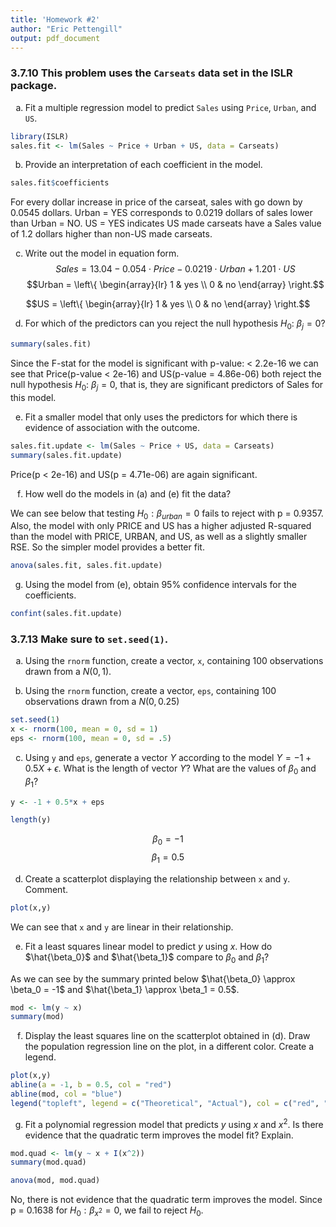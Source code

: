 ```yaml
---
title: 'Homework #2'
author: "Eric Pettengill"
output: pdf_document
---
```


### 3.7.10 This problem uses the $\texttt{Carseats}$ data set in the ISLR package.

(a) Fit a multiple regression model to predict $\texttt{Sales}$ using $\texttt{Price}$, $\texttt{Urban}$, and $\texttt{US}$.
    
    
```r
library(ISLR)
sales.fit <- lm(Sales ~ Price + Urban + US, data = Carseats)
```
    
    
(b) Provide an interpretation of each coefficient in the model.
    
    
```r
sales.fit$coefficients
```


For every dollar increase in price of the carseat, sales with go down by 0.0545 dollars. Urban = YES corresponds to 0.0219 dollars of sales lower than Urban = NO. US = YES indicates US made carseats have a Sales value of 1.2 dollars higher than non-US made carseats.


(c) Write out the model in equation form.
$$Sales = 13.04 - 0.054 \cdot Price - 0.0219 \cdot Urban + 1.201 \cdot US$$
$$Urban = \left\{
  \begin{array}{lr}
    1 &    yes \\
    0 &    no
  \end{array}
\right.$$

$$US = \left\{
  \begin{array}{lr}
    1 &    yes \\
    0 &    no
  \end{array}
\right.$$

    
(d) For which of the predictors can you reject the null hypothesis $H_0:$ $\beta_j=0$?


```r
summary(sales.fit)
```


Since the F-stat for the model is significant with p-value: < 2.2e-16 we can see that Price(p-value < 2e-16) and US(p-value = 4.86e-06) both reject the null hypothesis $H_0:$ $\beta_j=0$, that is, they are significant predictors of Sales for this model.


(e) Fit a smaller model that only uses the predictors for which there is evidence of association with the outcome.


```r
sales.fit.update <- lm(Sales ~ Price + US, data = Carseats)
summary(sales.fit.update)
```

Price(p < 2e-16) and US(p = 4.71e-06) are again significant.
    
    
(f) How well do the models in (a) and (e) fit the data?

We can see below that testing $H_0: \beta_{urban} = 0$ fails to reject with p = 0.9357. Also, the model with only PRICE and US has a higher adjusted R-squared than the model with PRICE, URBAN, and US, as well as a slightly smaller RSE. So the simpler model provides a better fit.

```r
anova(sales.fit, sales.fit.update)
```
    
    
(g) Using the model from (e), obtain 95% confidence intervals for the coefficients.


```r
confint(sales.fit.update)
```

\pagebreak
    
### 3.7.13 Make sure to $\texttt{set.seed(1)}$.

(a) Using the $\texttt{rnorm}$ function, create a vector, $\texttt{x}$, containing 100 observations drawn from a $N(0,1)$.

(b) Using the $\texttt{rnorm}$ function, create a vector, $\texttt{eps}$, containing 100 observations drawn from a $N(0,0.25)$

```r
set.seed(1)
x <- rnorm(100, mean = 0, sd = 1)
eps <- rnorm(100, mean = 0, sd = .5)
```

    
(c) Using $\texttt{y}$ and $\texttt{eps}$, generate a vector $Y$ according to the model $Y = -1 + 0.5X + \epsilon$. What is the length of vector $Y$? What are the values of $\beta_0$ and $\beta_1$?


```r
y <- -1 + 0.5*x + eps

length(y)
```

$$\beta_0 = -1$$
$$\beta_1 = 0.5$$


(d) Create a scatterplot displaying the relationship between $\texttt{x}$ and $\texttt{y}$. Comment.


```r
plot(x,y)
```

We can see that $\texttt{x}$ and $\texttt{y}$ are linear in their relationship.

\pagebreak
    
(e) Fit a least squares linear model to predict $y$ using $x$. How do $\hat{\beta_0}$ and $\hat{\beta_1}$ compare to $\beta_0$ and $\beta_1$?


As we can see by the summary printed below $\hat{\beta_0} \approx \beta_0 = -1$ and $\hat{\beta_1} \approx \beta_1 = 0.5$.

```r
mod <- lm(y ~ x)
summary(mod)
```
    
    
(f) Display the least squares line on the scatterplot obtained in (d). Draw the population regression line on the plot, in a different color. Create a legend.

```r
plot(x,y)
abline(a = -1, b = 0.5, col = "red")
abline(mod, col = "blue")
legend("topleft", legend = c("Theoretical", "Actual"), col = c("red", "blue"), lty = 1:2)
```

\pagebreak    
    
(g) Fit a polynomial regression model that predicts $y$ using $x$ and $x^2$. Is there evidence that the quadratic term improves the model fit? Explain.

```r
mod.quad <- lm(y ~ x + I(x^2))
summary(mod.quad)
```

```r
anova(mod, mod.quad)
```

No, there is not evidence that the quadratic term improves the model. Since p = 0.1638 for $H_0: \beta_{x^2} = 0$, we fail to reject $H_0$.